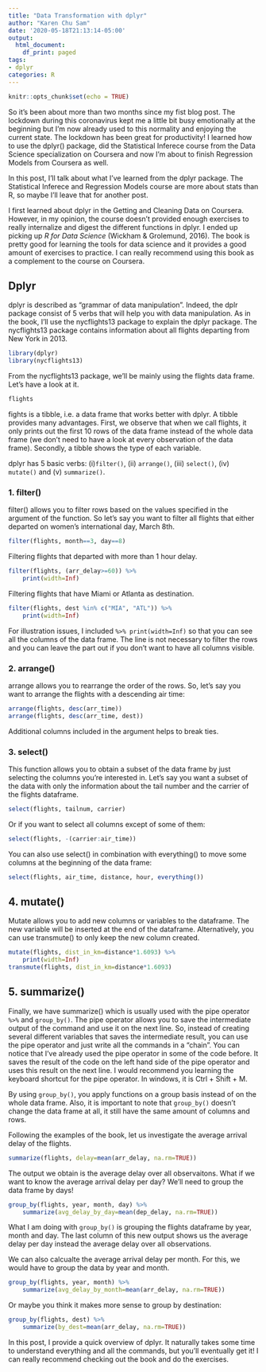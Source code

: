 ```yaml
---
title: "Data Transformation with dplyr"
author: "Karen Chu Sam"
date: '2020-05-18T21:13:14-05:00'
output:
  html_document:
    df_print: paged
tags:
- dplyr
categories: R
---
```


```r
knitr::opts_chunk$set(echo = TRUE)
```

So it's been about more than two months since my fist blog post. The lockdown during this coronavirus kept me a little bit busy emotionally at the beginning but I'm now already used to this normality and enjoying the current state. The lockdown has been great for productivity! I learned how to use the dplyr() package, did the Statistical Inferece course from the Data Science specialization on Coursera and now I'm about to finish Regression Models from Coursera as well. 

In this post, I'll talk about what I've learned from the dplyr package. The Statistical Inferece and Regression Models course are more about stats than R, so maybe I'll leave that for another post.

I first learned about dplyr in the Getting and Cleaning Data on Coursera. However, in my opinion, the course doesn't provided enough exercises to really internalize and digest the different functions in dplyr. I ended up picking up *R for Data Science* (Wickham & Grolemund, 2016). The book is pretty good for learning the tools for data science and it provides a good amount of exercises to practice. I can really recommend using this book as a complement to the course on Coursera.


## Dplyr

dplyr is described as "grammar of data manipulation". Indeed, the dplr package consist of 5 verbs that will help you with data manipulation. As in the book, I'll use the nycflights13 package to explain the dplyr package. The nycflights13 package contains information about all flights departing from New York in 2013. 

```r
library(dplyr)
library(nycflights13)
```

From the nycflights13 package, we'll be mainly using the flights data frame. Let's have a look at it.
```r
flights
```

fights is a tibble, i.e. a data frame that works better with dplyr. A tibble provides many advantages. First, we observe that when we call flights, it only prints out the first 10 rows of the data frame instead of the whole data frame (we don't need to have a look at every observation of the data frame). Secondly, a tibble shows the type of each variable.

dplyr has 5 basic verbs: (i)`filter()`, (ii) `arrange()`, (iii) `select()`, (iv) `mutate()` and (v) `summarize()`.

### 1. filter()

filter() allows you to filter rows based on the values specified in the argument of the function. So let's say you want to filter all flights that either departed on women's international day, March 8th. 
```r
filter(flights, month==3, day==8)
```

Filtering flights that departed with more than 1 hour delay. 
```r
filter(flights, (arr_delay>=60)) %>% 
    print(width=Inf)
```

Filtering flights that have Miami or Atlanta as destination.
```r
filter(flights, dest %in% c("MIA", "ATL")) %>% 
    print(width=Inf)
```

For illustration issues, I included `%>% print(width=Inf)` so that you can see all the columns of the data frame. The line is not necessary to filter the rows and you can leave the part out if you don't want to have all columns visible.


### 2. arrange()
arrange allows you to rearrange the order of the rows. So, let's say you want to arrange the flights with a descending air time: 
```r
arrange(flights, desc(arr_time))
arrange(flights, desc(arr_time, dest))
```
Additional columns included in the argument helps to break ties.


### 3. select()
This function allows you to obtain a subset of the data frame by just selecting the columns you're interested in. Let's say you want a subset of the data with only the information about the tail number and the carrier of the flights dataframe.
```r
select(flights, tailnum, carrier)
```

Or if you want to select all columns except of some of them:
```r
select(flights, -(carrier:air_time))
```
You can also use select() in combination with everything() to move some columns at the beginning of the data frame:
```r
select(flights, air_time, distance, hour, everything())
```

## 4. mutate()
Mutate allows you to add new columns or variables to the dataframe. The new variable will be inserted at the end of the dataframe. Alternatively, you can use transmute() to only keep the new column created. 
```r
mutate(flights, dist_in_km=distance*1.6093) %>% 
    print(width=Inf)
transmute(flights, dist_in_km=distance*1.6093)
```

## 5. summarize()
Finally, we have summarize() which is usually used with the pipe operator `%>%` and `group_by()`. The pipe operator allows you to save the intermediate output of the command and use it on the next line. So, instead of creating several different variables that saves the intermediate result, you can use the pipe operator and just write all the commands in a "chain". You can notice that I've already used the pipe operator in some of the code before. It saves the result of the code on the left hand side of the pipe operator and uses this result on the next line. I would recommend you learning the keyboard shortcut for the pipe operator. In windows, it is Ctrl + Shift + M.

By using `group_by()`, you apply functions on a group basis instead of on the whole data frame. Also, it is important to note that `group_by()` doesn't change the data frame at all, it still have the same amount of columns and rows. 

Following the examples of the book, let us investigate the average arrival delay of the flights.    
```r
summarize(flights, delay=mean(arr_delay, na.rm=TRUE))
```

The output we obtain is the average delay over all observaitons. 
What if we want to know the average arrival delay per day? We'll need to group the data frame by days! 
```r
group_by(flights, year, month, day) %>% 
    summarize(avg_delay_by_day=mean(dep_delay, na.rm=TRUE))
```

What I am doing with `group_by()` is grouping the flights dataframe by year, month and day. The last column of this new output shows us the average delay per day instead the average delay over all observations.

We can also calcualte the average arrival delay per month. For this, we would have to group the data by year and month. 
```r
group_by(flights, year, month) %>% 
    summarize(avg_delay_by_month=mean(arr_delay, na.rm=TRUE))
```

Or maybe you think it makes more sense to group by destination:

```r
group_by(flights, dest) %>% 
    summarize(by_dest=mean(arr_delay, na.rm=TRUE))
```

In this post, I provide a quick overview of dplyr. It naturally takes some time to understand everything and all the commands, but you'll eventually get it! I can really recommend checking out the book and do the exercises. 




